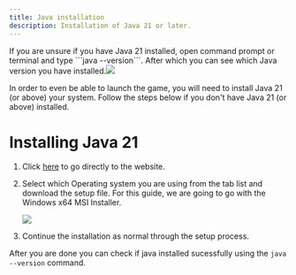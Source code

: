 ---
title: Java installation
description: Installation of Java 21 or later.
---


<Aside>If you are unsure if you have Java 21 installed, open command prompt or terminal and type ```java --version```.
After which you can see which Java version you have installed.<img src="../../../src/assets/java-check.webp"></img></Aside>

In order to even be able to launch the game, you will need to install Java 21 (or above) your system.
Follow the steps below if you don't have Java 21 (or above) installed.

# Installing Java 21

1. Click [here](https://www.oracle.com/java/technologies/downloads/#java21) to go directly to the website.

2. Select which Operating system you are using from the tab list and download the setup file.
For this guide, we are going to go with the Windows x64 MSI Installer.

   <img src="../../../src/assets/java-select.webp"></img>

3. Continue the installation as normal through the setup process.

<Aside type="tip">

After you are done you can check if java installed sucessfully using the ```java --version``` command.

</Aside>
